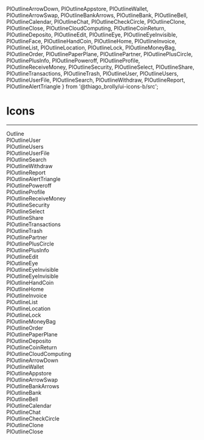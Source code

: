   PlOutlineArrowDown,
  PlOutlineAppstore,
  PlOutlineWallet,
  PlOutlineArrowSwap,
  PlOutlineBankArrows,
  PlOutlineBank,
  PlOutlineBell,
  PlOutlineCalendar,
  PlOutlineChat,
  PlOutlineCheckCircle,
  PlOutlineClone,
  PlOutlineClose,
  PlOutlineCloudComputing,
  PlOutlineCoinReturn,
  PlOutlineDeposito,
  PlOutlineEdit,
  PlOutlineEye,
  PlOutlineEyeInvisible,
  PlOutlineFace,
  PlOutlineHandCoin,
  PlOutlineHome,
  PlOutlineInvoice,
  PlOutlineList,
  PlOutlineLocation,
  PlOutlineLock,
  PlOutlineMoneyBag,
  PlOutlineOrder,
  PlOutlinePaperPlane,
  PlOutlinePartner,
  PlOutlinePlusCircle,
  PlOutlinePlusInfo,
  PlOutlinePoweroff,
  PlOutlineProfile,
  PlOutlineReceiveMoney,
  PlOutlineSecurity,
  PlOutlineSelect,
  PlOutlineShare,
  PlOutlineTransactions,
  PlOutlineTrash,
  PlOutlineUser,
  PlOutlineUsers,
  PlOutlineUserFile,
  PlOutlineSearch,
  PlOutlineWithdraw,
  PlOutlineReport,
  PlOutlineAlertTriangle
} from '@thiago_brolly/ui-icons-b/src';

<Meta title="Icons" />

<style>{`
  .subheading {
    font-weight: 900;
    font-size: 14px;
    color: #565e6d;
    text-transform: uppercase;
    margin-bottom: 12px;
    margin-top: 40px;
  }
  .container{
    display: flex;
    flex-wrap: wrap;
    align-items: center;
    justify-content: center;
    width: 100%;
    background: #ddd;
    padding: 10px;
  }
  .element{
    display: flex;
    align-items: center;
    justify-content: center;
    flex-direction: column;
    width: 140px;
    height: 60px;
    border: 1px solid #fff;
    padding: 10px;
  }
  .title{
    font-size: 14px;
    margin-top: 10px;
  }
`}</style>

# Icons
<hr />
<div className="subheading">Outline</div>

<div className="container">
<div className="element">
    <PlOutlineUser />
    <span className="title">PlOutlineUser</span>
  </div>
  <div className="element">
    <PlOutlineUsers />
    <span className="title">PlOutlineUsers</span>
  </div>
  <div className="element">
    <PlOutlineUserFile />
    <span className="title">PlOutlineUserFile</span>
  </div>
  <div className="element">
    <PlOutlineSearch />
    <span className="title">PlOutlineSearch</span>
  </div>
  <div className="element">
    <PlOutlineWithdraw />
    <span className="title">PlOutlineWithdraw</span>
  </div>
  <div className="element">
    <PlOutlineReport />
    <span className="title">PlOutlineReport</span>
  </div>
  <div className="element">
    <PlOutlineAlertTriangle />
    <span className="title">PlOutlineAlertTriangle</span>
  </div>
  <div className="element">
    <PlOutlinePoweroff />
    <span className="title">PlOutlinePoweroff</span>
  </div>
  <div className="element">
    <PlOutlineProfile />
    <span className="title">PlOutlineProfile</span>
  </div>
  <div className="element">
    <PlOutlineReceiveMoney />
    <span className="title">PlOutlineReceiveMoney</span>
  </div>
  <div className="element">
    <PlOutlineSecurity />
    <span className="title">PlOutlineSecurity</span>
  </div>
  <div className="element">
    <PlOutlineSelect />
    <span className="title">PlOutlineSelect</span>
  </div>
  <div className="element">
    <PlOutlineShare />
    <span className="title">PlOutlineShare</span>
  </div>
  <div className="element">
    <PlOutlineTransactions />
    <span className="title">PlOutlineTransactions</span>
  </div>
  <div className="element">
    <PlOutlineTrash />
    <span className="title">PlOutlineTrash</span>
  </div>
  <div className="element">
    <PlOutlinePartner />
    <span className="title">PlOutlinePartner</span>
  </div>
  <div className="element">
    <PlOutlinePlusCircle />
    <span className="title">PlOutlinePlusCircle</span>
  </div>
  <div className="element">
    <PlOutlinePlusInfo />
    <span className="title">PlOutlinePlusInfo</span>
  </div>
  <div className="element">
    <PlOutlineEdit />
    <span className="title">PlOutlineEdit</span>
  </div>
  <div className="element">
    <PlOutlineEye />
    <span className="title">PlOutlineEye</span>
  </div>
  <div className="element">
    <PlOutlineEyeInvisible />
    <span className="title">PlOutlineEyeInvisible</span>
  </div>
  <div className="element">
    <PlOutlineEyeInvisible />
    <span className="title">PlOutlineEyeInvisible</span>
  </div>
  <div className="element">
    <PlOutlineHandCoin />
    <span className="title">PlOutlineHandCoin</span>
  </div>
  <div className="element">
    <PlOutlineHome />
    <span className="title">PlOutlineHome</span>
  </div>
  <div className="element">
    <PlOutlineInvoice />
    <span className="title">PlOutlineInvoice</span>
  </div>
  <div className="element">
    <PlOutlineList />
    <span className="title">PlOutlineList</span>
  </div>
  <div className="element">
    <PlOutlineLocation />
    <span className="title">PlOutlineLocation</span>
  </div>
  <div className="element">
    <PlOutlineLock />
    <span className="title">PlOutlineLock</span>
  </div>
  <div className="element">
    <PlOutlineMoneyBag />
    <span className="title">PlOutlineMoneyBag</span>
  </div>
  <div className="element">
    <PlOutlineOrder />
    <span className="title">PlOutlineOrder</span>
  </div>
  <div className="element">
    <PlOutlinePaperPlane />
    <span className="title">PlOutlinePaperPlane</span>
  </div>

  <div className="element">
    <PlOutlineDeposito />
    <span className="title">PlOutlineDeposito</span>
  </div>
  <div className="element">
    <PlOutlineCoinReturn />
    <span className="title">PlOutlineCoinReturn</span>
  </div>
  <div className="element">
    <PlOutlineCloudComputing />
    <span className="title">PlOutlineCloudComputing</span>
  </div>
  <div className="element">
    <PlOutlineArrowDown />
    <span className="title">PlOutlineArrowDown</span>
  </div>
  <div className="element">
    <PlOutlineWallet />
    <span className="title">PlOutlineWallet</span>
  </div>
  <div className="element">
    <PlOutlineAppstore />
    <span className="title">PlOutlineAppstore</span>
  </div>
  <div className="element">
    <PlOutlineArrowSwap />
    <span className="title">PlOutlineArrowSwap</span>
  </div>
  <div className="element">
    <PlOutlineBankArrows />
    <span className="title">PlOutlineBankArrows</span>
  </div>
  <div className="element">
    <PlOutlineBank />
    <span className="title">PlOutlineBank</span>
  </div>
  <div className="element">
    <PlOutlineBell />
    <span className="title">PlOutlineBell</span>
  </div>
  <div className="element">
    <PlOutlineCalendar />
    <span className="title">PlOutlineCalendar</span>
  </div>
  <div className="element">
    <PlOutlineChat />
    <span className="title">PlOutlineChat</span>
  </div>
  <div className="element">
    <PlOutlineCheckCircle />
    <span className="title">PlOutlineCheckCircle</span>
  </div>
  <div className="element">
    <PlOutlineClone />
    <span className="title">PlOutlineClone</span>
  </div>
  <div className="element">
    <PlOutlineClose />
    <span className="title">PlOutlineClose</span>
  </div>
</div>

